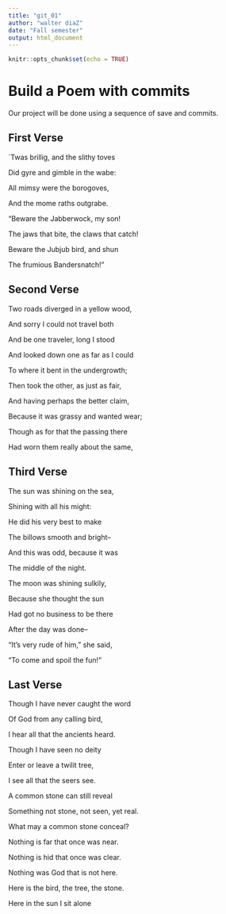 ---
title: "git_01"
author: "walter diaZ"
date: "Fall semester"
output: html_document
---

```{r setup, include=FALSE}
knitr::opts_chunk$set(echo = TRUE)
```
# Build a Poem with commits
Our project will be done using a sequence of save and commits.

## First Verse 
`Twas brillig, and the slithy toves

Did gyre and gimble in the wabe:

All mimsy were the borogoves,

And the mome raths outgrabe.

"Beware the Jabberwock, my son!

The jaws that bite, the claws that catch!

Beware the Jubjub bird, and shun

The frumious Bandersnatch!"

## Second Verse
Two roads diverged in a yellow wood,

And sorry I could not travel both

And be one traveler, long I stood

And looked down one as far as I could

To where it bent in the undergrowth;

Then took the other, as just as fair,

And having perhaps the better claim,

Because it was grassy and wanted wear;

Though as for that the passing there

Had worn them really about the same,

## Third Verse
The sun was shining on the sea,

Shining with all his might:

He did his very best to make

The billows smooth and bright--

And this was odd, because it was

The middle of the night.

The moon was shining sulkily,

Because she thought the sun

Had got no business to be there

After the day was done--

"It's very rude of him," she said,

"To come and spoil the fun!"

## Last Verse
Though I have never caught the word

Of God from any calling bird,

I hear all that the ancients heard.

Though I have seen no deity

Enter or leave a twilit tree,

I see all that the seers see.
 
A common stone can still reveal

Something not stone, not seen, yet real.

What may a common stone conceal?
 
Nothing is far that once was near.

Nothing is hid that once was clear.

Nothing was God that is not here.
 

Here is the bird, the tree, the stone.

Here in the sun I sit alone


